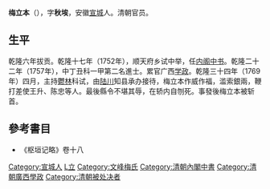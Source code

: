 '''梅立本'''（{{bd|？||？||catIdx=M梅}}），字'''秋埃'''，安徽[[宣城|宣城]]人。清朝官员。

== 生平 ==
乾隆六年拔贡。乾隆十七年（1752年），顺天府乡试中举，任[[内阁中书|内阁中书]]。乾隆二十二年（1757年），中丁丑科一甲第二名進士。累官广西[[学政|学政]]。乾隆三十四年（1769年）四月，主持[[鬱林|鬱林]]科试，由[[陆川县|陆川]]知县承办接待，梅立本作威作福，滥索銀兩，鞭打差使王升、陈忠等人。最後縣令不堪其辱，在轿内自刎死。事發後梅立本被斩首。

==參考書目==
*《枢垣记略》卷十八

{{乾隆二十二年丁丑科殿試金榜}}

{{Authority control}}

{{DEFAULTSORT:Mei梅}}
[[Category:宣城人|Category:宣城人]]
[[Category:梅姓|L立]]
[[Category:文峰梅氏|Category:文峰梅氏]]
[[Category:清朝內閣中書|Category:清朝內閣中書]]
[[Category:清朝廣西學政|Category:清朝廣西學政]]
[[Category:清朝被处决者|Category:清朝被处决者]]